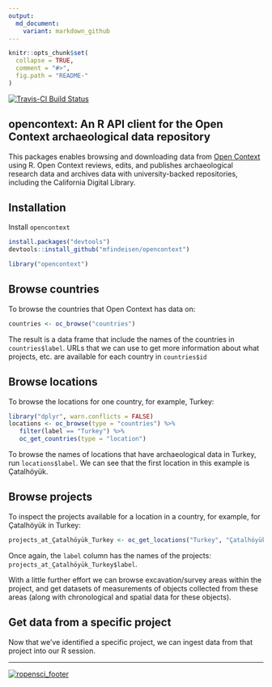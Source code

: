 ```yaml
---
output:
  md_document:
    variant: markdown_github
---
```


<!-- README.md is generated from README.Rmd. Please edit that file -->

```r
knitr::opts_chunk$set(
  collapse = TRUE,
  comment = "#>",
  fig.path = "README-"
)
```

[![Travis-CI Build Status](https://travis-ci.org/mfindeisen/opencontext.svg?branch=master)](https://travis-ci.org/mfindeisen/opencontext)

## opencontext: An R API client for the Open Context archaeological data repository

This packages enables browsing and downloading data from [Open Context](http://opencontext.org/) using R. Open Context reviews, edits, and publishes archaeological research data and archives data with university-backed repositories, including the California Digital Library.

## Installation

Install `opencontext`

```r
install.packages("devtools")
devtools::install_github("mfindeisen/opencontext")
```

```r
library("opencontext")
```

## Browse countries 

To browse the countries that Open Context has data on:

```r
countries <- oc_browse("countries")
```

The result is a data frame that include the names of the countries in `countries$label`. URLs that we can use to get more information about what projects, etc. are available for each country in `countries$id`

## Browse locations

To browse the locations for one country, for example, Turkey:

```r
library("dplyr", warn.conflicts = FALSE)
locations <- oc_browse(type = "countries") %>%
   filter(label == "Turkey") %>%
   oc_get_countries(type = "location")
```

To browse the names of locations that have archaeological data in Turkey, run `locations$label`. We can see that the first location in this example is Çatalhöyük. 

## Browse projects

To inspect the projects available for a location in a country, for example, for Çatalhöyük in Turkey:

```r
projects_at_Çatalhöyük_Turkey <- oc_get_locations("Turkey", "Çatalhöyük")
```

Once again, the `label` column has the names of the projects: `projects_at_Çatalhöyük_Turkey$label`. 

With a little further effort we can browse excavation/survey areas within the project, and get datasets of measurements of objects collected from these areas (along with chronological and spatial data for these objects).

## Get data from a specific project

Now that we've identified a specific project, we can ingest data from that project into our R session. 



---
[![ropensci_footer](http://ropensci.org/public_images/github_footer.png)](http://ropensci.org)

